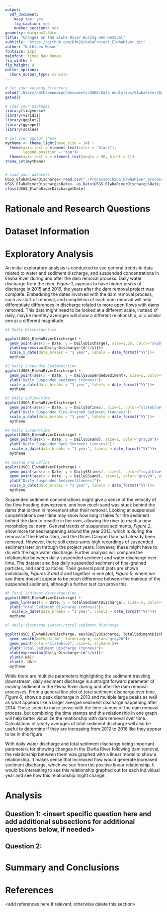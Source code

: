 ```yaml
---
output: 
  pdf_document:
    keep_tex: yes
    fig_caption: yes
    number_sections: yes
geometry: margin=2.54cm
title: "Changes on the Elwha River During Dam Removal"
subtitle: "https://github.com/kfm20/DataProject_ElwhaRiver.git"
author: "Kathleen Mason"
fontsize: 12pt
mainfont: Times New Roman
fig_width: 5
fig_height: 4
editor_options: 
  chunk_output_type: console
---
```


\newpage
\tableofcontents 
\newpage
\listoftables 
\newpage
\listoffigures 
\newpage

```r
# Set your working directory
setwd("/Users/kathleenmason/Documents/DUKE/Data Analytics/ElwhaRiver/DataProject_ElwhaRiver")
getwd()

# Load your packages
library(tidyverse)
library(viridis)
library(ggplot2)
library(ggrepel)
library(scales)

# Set your ggplot theme
mytheme <- theme_light(base_size = 14) +
  theme(axis.text = element_text(color = "black"), 
        legend.position = "top")+
  theme(axis.text.x = element_text(angle = 90, hjust = 1))
theme_set(mytheme)


# Load your datasets
USGS_ElwhaRiverDischarge<-read.csv("./Processed/USGS_ElwhaRiver_processed.csv")
USGS_ElwhaRiverDischarge$Date<- as.Date(USGS_ElwhaRiverDischarge$Date, format = "%Y-%m-%d")
class(USGS_ElwhaRiverDischarge$Date)
```


# Rationale and Research Questions



\newpage

# Dataset Information



\newpage

# Exploratory Analysis 

An initial exploratory analysis is conducted to see general trends in data related to water and sediment discharge, and suspended concentrations in Elwha River during and after the dam removal process. Daily water discharge from the river, *Figure 1*, appears to have higher peaks of discharge in 2015 and 2016, the years after the dam removal project was complete. Embedding the dates involved with the dam removal process, such as start of removal, and completion of each dam removal will help differentiate differences in discharge related to more open flows with dams removed. This data might need to be looked at a different scale, instead of daily, maybe monthly averages will show a different relationship, or a similar one at a different magnitude. 

```r
#1 Daily Discharge/time

ggplot(USGS_ElwhaRiverDischarge) +
  geom_point(aes(x = Date, y = DailyDischarge), size=1.25, color="skyblue4")+
  ylab(expression(Daily~Discharge~(m^2/s)))+
  scale_x_date(date_breaks = "1 year", labels = date_format("%Y"))+
  mytheme
```


```r
#2 Daily Suspended Sediment/time
ggplot(USGS_ElwhaRiverDischarge) +
  geom_point(aes(x = Date, y = DailySuspendedSediment), size=1, color="slateblue")+
  ylab("Daily Suspended Sediment (tonnes)")+
  scale_x_date(date_breaks = "1 year", labels = date_format("%Y"))+
  mytheme

```


```r
#3 DAily SSfine/time
ggplot(USGS_ElwhaRiverDischarge) +
  geom_point(aes(x = Date, y = DailySSfines), size=1, color="slateblue")+
  ylab("Daily Suspended Fine-Grained Sediment (tonnes)")+
  scale_x_date(date_breaks = "1 year", labels = date_format("%Y"))+
  mytheme
```


```r
#4 Daily SSsand/time
ggplot(USGS_ElwhaRiverDischarge) +
  geom_point(aes(x = Date, y = DailySSsand), size=1, color="gray20")+
  ylab("Daily Suspended Sand Sediment (tonnes)")+
   scale_x_date(date_breaks = "1 year", labels = date_format("%Y"))+
  mytheme
```


```r
#5 SSsand and SSfine
ggplot(USGS_ElwhaRiverDischarge) +
  geom_point(aes(x = Date, y = DailySSfines), size=1, color="royalblue", alpha=0.25)+
  geom_point(aes(x = Date, y = DailySSsand), size=1, color="gray20", alpha=0.25)+
  ylab("Daily Suspended Sediment(tonnes)")+
  scale_x_date(date_breaks = "1 year", labels = date_format("%Y"))+
  mytheme
```

Suspended sediment concentrations might give a sense of the velocity of the flow heading downstream, and how much sand was stuck behind the dams that is then in movement after their removal. Looking at suspended concentrations over time may show how long it takes for the sediment behind the dam to resettle in the river, allowing the river to reach a new morphological norm. General trends of suspended sediments, *Figure 2*, show more tonnes happening around the year 2013, which is during the removal of the Elwha Dam, and the Glines Canyon Dam had already been removed. However, there still exists some high recordings of suspended sediment later on through the project years. However, these might have to do with the high water discharge. Further analysis will compare the relationship between daily suspended sediment and water discharge over time. The dataset also has daily suspended sediment of fine-grained particles, and sand particles. Their general point plots are shown individually, *Figures 3 and 4* and together in one plot, *Figure 5*, where we see there doesn't appear to be much difference between the makeup of the suspended sediment, although a further test can prove this. 

```r
#6 Total sediment discharge/time
ggplot(USGS_ElwhaRiverDischarge) +
  geom_line(aes(x = Date, y = TotalSedimentDischarge), size=.5, color="royalblue")+
  ylab("Total Sediment Discharge (tonnes)")+
   scale_x_date(date_breaks = "1 year", labels = date_format("%Y"))+
  mytheme
```


```r
#7 daily discharge (water)/total sediment discharge

ggplot(USGS_ElwhaRiverDischarge, aes(DailyDischarge, TotalSedimentDischarge)) +
  geom_smooth(method='lm', formula=y~x, color="gray20")+
  geom_point(color="slateblue", size=1, alpha=0.5)+
  ylab("Total Sediment Discharge (tonnes)")+
  xlab(expression(Daily~Discharge~(m^2/s)))+
  ylim(0,NA)+
  xlim(0, NA)+
  mytheme
```

While there are multiple parameters highlighting the sediment traveling downstream, daily sediment discharge is a straight forward parameter of moving sediment in the Elwha River during and after the dam removal processes. From a general line plot of total sediment discharge over time, *Figure 6*, shows a peak discharge in 2013 and multiple large peaks as well as what appears like a larger avergae sediment discharge happening after 2014. These seem to make sense with the time stamps of the dam removal process, but combining the time stamps and this relationship in one graph will help better visualize the relationship with dam removal over time. Calculations of yearly averages of total sediment discharge will also be useful to determine if they are increasing from 2012 to 2016 like they appear to be in this figure. 

With daily water discharge and total sediment discharge being important parameters for showing changes in the Elwha River following dam removal, the relationship between them was graphed with a linear model to show a relationship. It makes sense that increased flow would generate increased sediment discharge, which we see from the positive linear relationship. It would be interesting to see this relationship graphed out for each individual year and see how this relationship might change. 



\newpage


# Analysis



## Question 1: <insert specific question here and add additional subsections for additional questions below, if needed>

## Question 2: 




\newpage

# Summary and Conclusions


\newpage

# References
<add references here if relevant, otherwise delete this section> 
